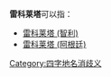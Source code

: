 '''雷科莱塔'''可以指：
*[[雷科莱塔_(智利)|雷科莱塔 (智利)]]
*[[雷科莱塔_(阿根廷)|雷科莱塔 (阿根廷)]]

{{disambig}}
[[Category:四字地名消歧义|Category:四字地名消歧义]]